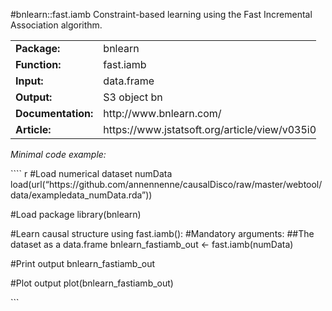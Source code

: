 #bnlearn::fast.iamb
Constraint-based learning using the Fast Incremental Association algorithm.

-------------------- ------------------------------------------------
**Package:**         bnlearn                                         

**Function:**        fast.iamb                                       

**Input:**           data.frame                                      

**Output:**          S3 object bn                                    

**Documentation:**   http://www.bnlearn.com/                         

**Article:**         https://www.jstatsoft.org/article/view/v035i03  
-------------------- ------------------------------------------------




*Minimal code example:*

```` r
#Load numerical dataset numData
load(url("https://github.com/annennenne/causalDisco/raw/master/webtool/data/exampledata_numData.rda"))

#Load package
library(bnlearn)

#Learn causal structure using fast.iamb():
#Mandatory arguments: 
##The dataset as a data.frame
bnlearn_fastiamb_out <- fast.iamb(numData)

#Print output
bnlearn_fastiamb_out

#Plot output
plot(bnlearn_fastiamb_out)

```
